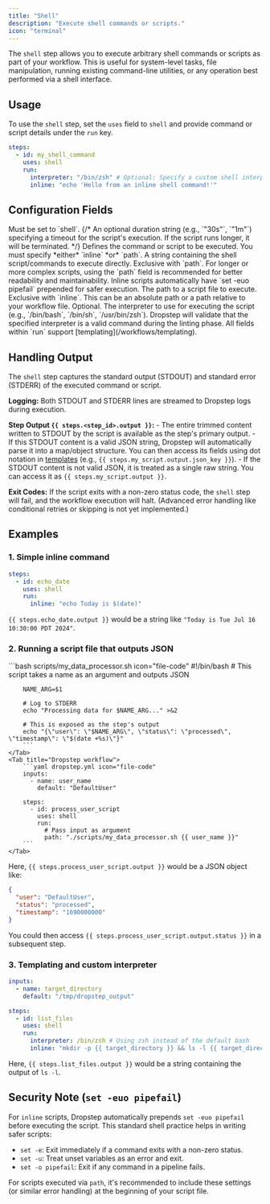 ```yaml
---
title: "Shell"
description: "Execute shell commands or scripts."
icon: "terminal"
---
```


The `shell` step allows you to execute arbitrary shell commands or scripts as part of your workflow. This is useful for system-level tasks, file manipulation, running existing command-line utilities, or any operation best performed via a shell interface.

## Usage

To use the `shell` step, set the `uses` field to `shell` and provide command or script details under the `run` key.

```yaml dropstep.yml icon="file-code"
steps:
  - id: my_shell_command
    uses: shell
    run:
      interpreter: "/bin/zsh" # Optional: Specify a custom shell interpreter
      inline: "echo 'Hello from an inline shell command!'"
```

## Configuration Fields

<ParamField path="uses" type="string" required>
    Must be set to `shell`.
</ParamField>
{/* <ParamField path="timeout" type="string">
    An optional duration string (e.g., `"30s"`, `"1m"`) specifying a timeout for the script's execution. If the script runs longer, it will be terminated.
</ParamField> */}
<ParamField path="run" type="object" required>
    Defines the command or script to be executed. You must specify *either* `inline` *or* `path`.
    <Expandable title="properties" defaultOpen>
        <ParamField path="inline" type="string">
            A string containing the shell script/commands to execute directly. Exclusive with `path`. For longer or more complex scripts, using the `path` field is recommended for better readability and maintainability.
            <Note>
                 Inline scripts automatically have `set -euo pipefail` prepended for safer execution.
            </Note>
        </ParamField>
        <ParamField path="path" type="string">
            The path to a script file to execute. Exclusive with `inline`. This can be an absolute path or a path relative to your workflow file.
        </ParamField>
        <ParamField path="interpreter" type="string" default="/bin/bash">
            Optional. The interpreter to use for executing the script (e.g., `/bin/bash`, `/bin/sh`, `/usr/bin/zsh`). Dropstep will validate that the specified interpreter is a valid command during the linting phase.
        </ParamField>
    </Expandable>
</ParamField>

<Info>
    All fields within `run` support [templating](/workflows/templating).
</Info>

## Handling Output

The `shell` step captures the standard output (STDOUT) and standard error (STDERR) of the executed command or script.

**Logging:** Both STDOUT and STDERR lines are streamed to Dropstep logs during execution.

**Step Output `{{ steps.<step_id>.output }}`:** 
    - The entire trimmed content written to STDOUT by the script is available as the step's primary output. 
    - If this STDOUT content is a valid JSON string, Dropstep will automatically parse it into a map/object structure. You can then access its fields using dot notation in [templates](/workflows/templating) (e.g., `{{ steps.my_script.output.json_key }}`).
    - If the STDOUT content is not valid JSON, it is treated as a single raw string. You can access it as `{{ steps.my_script.output }}`.

**Exit Codes:** If the script exits with a non-zero status code, the `shell` step will fail, and the workflow execution will halt. (Advanced error handling like conditional retries or skipping is not yet implemented.)

## Examples

### 1. Simple inline command

```yaml dropstep.yml icon="file-code"
steps:
  - id: echo_date
    uses: shell
    run:
      inline: "echo Today is $(date)"
```

`{{ steps.echo_date.output }}` would be a string like `"Today is Tue Jul 16 10:30:00 PDT 2024"`.

### 2. Running a script file that outputs JSON

<Tabs>
    <Tab title="Script file">
        ```bash scripts/my_data_processor.sh icon="file-code"
        #!/bin/bash
        # This script takes a name as an argument and outputs JSON

        NAME_ARG=$1

        # Log to STDERR
        echo "Processing data for $NAME_ARG..." >&2

        # This is exposed as the step's output
        echo "{\"user\": \"$NAME_ARG\", \"status\": \"processed\", \"timestamp\": \"$(date +%s)\"}"
        ```
    </Tab>
    <Tab title="Dropstep workflow">
        ```yaml dropstep.yml icon="file-code"
        inputs:
          - name: user_name
            default: "DefaultUser"

        steps:
          - id: process_user_script
            uses: shell
            run:
              # Pass input as argument
              path: "./scripts/my_data_processor.sh {{ user_name }}"
        ```
    </Tab>
</Tabs>

Here, `{{ steps.process_user_script.output }}` would be a JSON object like:

```json
{
  "user": "DefaultUser",
  "status": "processed",
  "timestamp": "1690000000"
}
```

You could then access `{{ steps.process_user_script.output.status }}` in a subsequent step.

### 3. Templating and custom interpreter

```yaml dropstep.yml icon="file-code"
inputs:
  - name: target_directory
    default: "/tmp/dropstep_output"

steps:
  - id: list_files
    uses: shell
    run:
      interpreter: /bin/zsh # Using zsh instead of the default bash
      inline: "mkdir -p {{ target_directory }} && ls -l {{ target_directory }}"
```

Here, `{{ steps.list_files.output }}` would be a string containing the output of `ls -l`.

## Security Note (`set -euo pipefail`)

For `inline` scripts, Dropstep automatically prepends `set -euo pipefail` before executing the script. This standard shell practice helps in writing safer scripts:

- `set -e`: Exit immediately if a command exits with a non-zero status.
- `set -u`: Treat unset variables as an error and exit.
- `set -o pipefail`: Exit if any command in a pipeline fails.

For scripts executed via `path`, it's recommended to include these settings (or similar error handling) at the beginning of your script file.